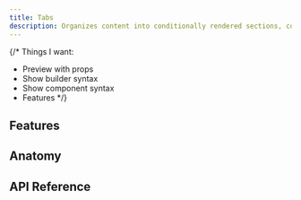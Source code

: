 ```yaml
---
title: Tabs
description: Organizes content into conditionally rendered sections, controlled by a group of triggers.
---
```


{/*
Things I want:
- Preview with props
- Show builder syntax
- Show component syntax
- Features
*/}

## Features

## Anatomy

## API Reference

<ApiTable entry="Tabs" />
